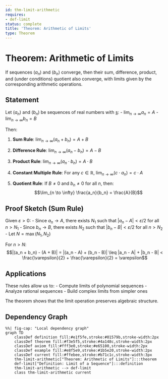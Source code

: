 ```yaml
---
id: thm-limit-arithmetic
requires:
- def-limit
status: complete
title: 'Theorem: Arithmetic of Limits'
type: Theorem
---
```


# Theorem: Arithmetic of Limits {#thm-limit-arithmetic}

If sequences $(a_n)$ and $(b_n)$ converge, then their sum, difference, product, and (under conditions) quotient also converge, with limits given by the corresponding arithmetic operations.

## Statement

Let $(a_n)$ and $(b_n)$ be sequences of real numbers with [s](analysis/def-limit.qmd):
- $\lim_{n \to \infty} a_n = A$
- $\lim_{n \to \infty} b_n = B$

Then:

1. **Sum Rule**: $\lim_{n \to \infty} (a_n + b_n) = A + B$

2. **Difference Rule**: $\lim_{n \to \infty} (a_n - b_n) = A - B$

3. **Product Rule**: $\lim_{n \to \infty} (a_n \cdot b_n) = A \cdot B$

4. **Constant Multiple Rule**: For any $c \in \mathbb{R}$, $\lim_{n \to \infty} (c \cdot a_n) = c \cdot A$

5. **Quotient Rule**: If $B \neq 0$ and $b_n \neq 0$ for all $n$, then:
   $$\lim_{n \to \infty} \frac{a_n}{b_n} = \frac{A}{B}$$

## Proof Sketch (Sum Rule)

Given $\varepsilon > 0$:
- Since $a_n \to A$, there exists $N_1$ such that $|a_n - A| < \varepsilon/2$ for all $n > N_1$
- Since $b_n \to B$, there exists $N_2$ such that $|b_n - B| < \varepsilon/2$ for all $n > N_2$
- Let $N = \max(N_1, N_2)$

For $n > N$:
$$|(a_n + b_n) - (A + B)| = |(a_n - A) + (b_n - B)| \leq |a_n - A| + |b_n - B| < \frac{\varepsilon}{2} + \frac{\varepsilon}{2} = \varepsilon$$

## Applications

These rules allow us to:
- Compute limits of polynomial sequences
- Analyze rational sequences
- Build complex limits from simpler ones

The theorem shows that the limit operation preserves algebraic structure.

## Dependency Graph

```mermaid
%%| fig-cap: "Local dependency graph"
graph TD
    classDef definition fill:#e1f5fe,stroke:#01579b,stroke-width:2px
    classDef theorem fill:#f3e5f5,stroke:#4a148c,stroke-width:2px
    classDef axiom fill:#fff3e0,stroke:#e65100,stroke-width:2px
    classDef example fill:#e8f5e9,stroke:#1b5e20,stroke-width:2px
    classDef current fill:#ffebee,stroke:#b71c1c,stroke-width:3px
    thm-limit-arithmetic["Theorem: Arithmetic of Limits"]:::theorem
    def-limit["Definition: Limit of a Sequence"]:::definition
    thm-limit-arithmetic --> def-limit
    class thm-limit-arithmetic current
```
